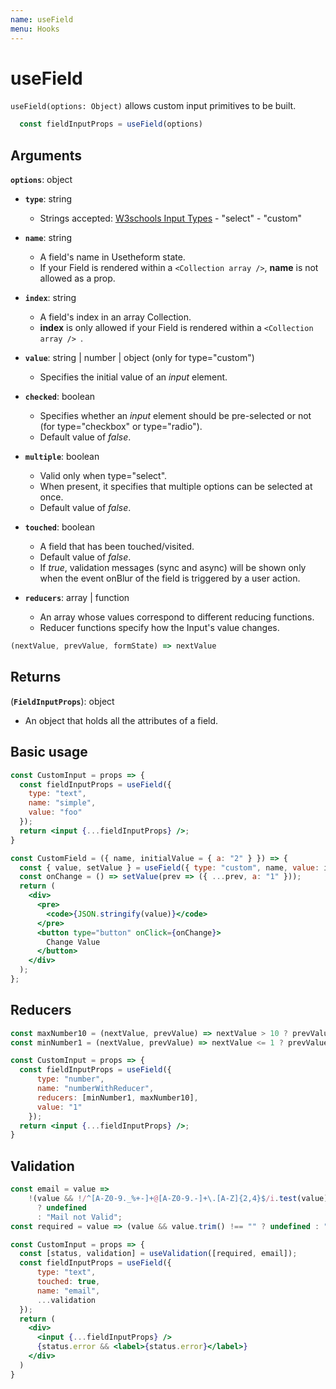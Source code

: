 ---
name: useField
menu: Hooks
---

# useField
`useField(options: Object)` allows custom input primitives to be built.

```javascript
  const fieldInputProps = useField(options)
```

## Arguments

**`options`**: object

  - **`type`**: string

    - Strings accepted: [W3schools Input Types](https://www.w3schools.com/html/html_form_input_types.asp) - "select" - "custom"

  - **`name`**: string

    - A field's name in Usetheform state. <br />
    - If your Field is rendered within a `<Collection array />`, **name** is not allowed as a prop.

  - **`index`**: string

    - A field's index in an array Collection. <br />
    - **index** is only allowed if your Field is rendered within a `<Collection array /> `.

  - **`value`**: string | number | object (only for type="custom")

    - Specifies the initial value of an *input* element.

  - **`checked`**: boolean

    - Specifies whether an *input* element should be pre-selected or not (for type="checkbox" or type="radio").
    - Default value of *false*.

  - **`multiple`**: boolean

    - Valid only when type="select".
    -  When present, it specifies that multiple options can be selected at once.
    -  Default value of *false*.

  - **`touched`**: boolean

    - A field that has been touched/visited.
    - Default value of *false*.
    - If *true*, validation messages (sync and async) will be shown only when the event onBlur of the field is triggered by a user action.

  - **`reducers`**: array | function
    - An array whose values correspond to different reducing functions.
    - Reducer functions specify how the Input's value changes.

  ```js
  (nextValue, prevValue, formState) => nextValue
  ```

## Returns

(**`FieldInputProps`**): object

  - An object that holds all the attributes of a field.


## Basic usage

```jsx title="CustomInput.ts"
const CustomInput = props => {
  const fieldInputProps = useField({
    type: "text",
    name: "simple",
    value: "foo"
  });
  return <input {...fieldInputProps} />;
}
```

```jsx title="CustomField.ts"
const CustomField = ({ name, initialValue = { a: "2" } }) => {
  const { value, setValue } = useField({ type: "custom", name, value: initialValue });
  const onChange = () => setValue(prev => ({ ...prev, a: "1" }));
  return (
    <div>
      <pre>
        <code>{JSON.stringify(value)}</code>
      </pre>
      <button type="button" onClick={onChange}>
        Change Value
      </button>
    </div>
  );
};
```

## Reducers

```jsx title="CustomInput.ts"
const maxNumber10 = (nextValue, prevValue) => nextValue > 10 ? prevValue : nextValue;
const minNumber1 = (nextValue, prevValue) => nextValue <= 1 ? prevValue : nextValue;

const CustomInput = props => {
  const fieldInputProps = useField({
      type: "number",
      name: "numberWithReducer",
      reducers: [minNumber1, maxNumber10],
      value: "1"
    });
  return <input {...fieldInputProps} />;
}
```

## Validation

```jsx title="CustomInput.ts"
const email = value =>
    !(value && !/^[A-Z0-9._%+-]+@[A-Z0-9.-]+\.[A-Z]{2,4}$/i.test(value))
      ? undefined
      : "Mail not Valid";
const required = value => (value && value.trim() !== "" ? undefined : "Required");

const CustomInput = props => {
  const [status, validation] = useValidation([required, email]);
  const fieldInputProps = useField({
      type: "text",
      touched: true,
      name: "email",
      ...validation
  });
  return (
    <div>
      <input {...fieldInputProps} />
      {status.error && <label>{status.error}</label>}
    </div>
  )
}
```
